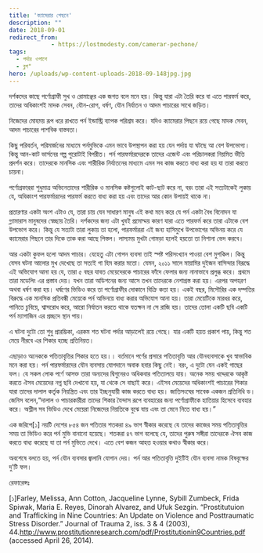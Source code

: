 ```yaml
---
title: 'ক্যামেরার পেছনে'
description: ""
date: 2018-09-01
redirect_from: 
            - https://lostmodesty.com/camerar-pechone/
tags: 
  - পর্দার ওপাশে
  - ব্লগ"
hero: /uploads/wp-content-uploads-2018-09-148jpg.jpg
---
```

দর্শকদের কাছে পর্ণোগ্রাফী সুখ ও রোমাঞ্ছের এক জগত বলে মনে হয়। কিন্তু যারা এটা তৈরি করে বা এতে পারফর্ম করে, তাদের অধিকাংশই মাদক সেবন, যৌন-রোগ, ধর্ষণ, যৌন নির্যাতন ও আদম পাচারের সাথে জড়িত।

নিজেদের মোহময় রূপ ধরে রাখতে পর্ন ইন্ডাস্ট্রি ব্যাপক পরিশ্রম করে। যদিও ক্যামেরার পিছনে রয়ে গেছে মাদক সেবন, আদম পাচারের পাশবিক বাস্তবতা।

কিছু পরিবর্তন, পরিমার্জনের মাধ্যমে পর্নমুভিকে এমন ভাবে উপস্থাপন করা হয় যেন পর্দায় যা ঘটছে আ বেশ উপভোগ্য। কিন্তু আন-কাট ভার্সনের গল্প পুরোটাই বিপরীত। পর্ন পারফর্মারদেরকে তাদের এজেন্ট এবং পরিচালকরা নিয়মিত ভীতি প্রদর্শন করে। তাদেরকে মানসিক এবং শারীরিক নির্যাতনের মাধ্যমে এমন সব কাজ করতে বাধ্য করা হয় যা তারা করতে চায়না।

পর্ণোগ্রফাররা শুধুমাত্র অভিনেতাদের শারীরিক ও মানসিক কষ্টগুলোই কাট-ছাট করে না, বরং তারা এই সত্যটাকেই লুকায় যে, অধিকাংশ পারফর্মারদের পারফর্ম করতে বাধ্য করা হয় এবং তাদের আর কোন উপায়ই থাকে না।

প্রতারণার একটা অংশ এটাও যে, তারা চায় যেন সাধারণ মানুষ এই কথা মনে করে যে পর্ন একটা বৈধ বিনোদন যা গ্ল্যামারাস মানুষদের স্বেচ্ছায় তৈরি। দর্শকদের জন্য এটা খুবই প্রমোদ্ময় কারণ যারা এতে পারফর্ম করে তারা এটাকে বেশ উপভোগ করে। কিন্তু যে সত্যটা তারা লুকায় তা হলো, পারফর্মাররা এই জন্য হাসিমুখে উপভোগের অভিনয় করে যে ক্যামেরার পিছনে তার দিকে তাক করা আছে পিস্তল। লাস্যময় মুখটা গোমড়া হলেই হয়তো তা নিশানা ভেদ করবে।

আর একটা কুফল হলো আদম পাচার। যেহেতু এটা গোপন ব্যবসা তাই স্পষ্ট পরিসংখ্যান পাওয়া বেশ মুশকিল। কিন্তু যেসব ঘটনা আলোর মুখ দেখেছে তা সত্যই গা হিম করার মতো। যেমন, ২০১১ সালে মায়ামির দুইজন বাসিন্দার বিরূদ্ধে এই অভিযোগ আনা হয় যে, তারা ৫ বছর যাবত মেয়েদেরকে পাচারের ফাঁদে ফেলার জন্য নানাভাবে প্রলুব্ধ করে। প্রথমে তারা মডেলিং এর প্রস্তাব দেয়। যখন তারা অডিশনের জন্য আসে তখন তাদেরকে নেশাগ্রস্ত করা হয়। এরপর অপহরণ অথবা ধর্ষণ করা হয়। ধর্ষণের ভিডিও করে তা পর্ণোগ্রাফীর দোকানে বিক্রি কতা হয়। একই বছর, মিসৌরির এক দম্পতির বিরুদ্ধে এক মানসিক প্রতিবন্ধী মেয়েকে পর্ন অভিনয়ে বাধ্য করার অভিযোগ আনা হয়। তারা মেয়েটিকে মারধর করে, পানিতে চুবিয়ে, শ্বাসরোধ করে, আরো নির্যাতন করতে থাকে যতক্ষন না সে রাজি হয়। তাদের তোলা একটি ছবি একটি পর্ন ম্যাগাজিন এর প্রচ্ছদে স্থান পায়।

এ ঘটনা দুটো তো শুধু প্রারম্ভিকা, এরকম শত ঘটনা পর্দার আড়ালেই রয়ে গেছে। যার একটি হয়ত প্রকাশ পায়, কিন্তু শত মেয়ে নীরবে এর শিকার হচ্ছে প্রতিনিয়ত।

এছাড়াও অনেককে পতিতাবৃত্তির শিকার হতে হয়।। বর্তমানে পর্ণের প্রসারে পতিতাবৃত্তি আর যৌনব্যবসাকে খুব স্বাভাবিক মনে করা হয়। পর্ন পারফর্মারদের যৌন ব্যবসায় যোগদানে অবাক হবার কিছু নেই। বরং, এ দুটো যেন একই গাছের ফল। যে সকল লোক পর্ণে আসক্ত তারা অন্যদের দ্বিগুনেরও অধিকবার পতিতালয়ে যায়। অনেক সময় খদ্দেরকে আকৃষ্ট করতে ঐসব মেয়েদের নগ্ন ছবি দেখানো হয়, যা থেকে সে বাছাই করে। এইসব মেয়েদের অধিকাংশই পাচারের শিকার যারা তাদের দালাল কর্তৃক নিয়ন্ত্রিত এবং তার ইচ্ছনুযায়ী কাজ করতে বাধ্য হয়। জাতিসংঘের সাবেক একজন প্রতিনিধি ড। জেনিস বলেন,“দালাল ও পাচারকারীরা তাদের শিকার যৈন্দাস রূপে ব্যবহারের জন্য পর্ণোগ্রাফীকে হাতিয়ার হিসেবে ব্যবহার করে। অশ্লীল সব ভিডিও দেখে মেয়েরা নিজেদের নিয়তিকে বুঝে যায় এবং তা মেনে নিতে বাধ্য হয়।”

এক জরিপে\[১] নয়টি দেশের ৮৫৪ জন পতিতার শতকরা ৪৯ ভাগ স্বীকার করেছে যে তাদের কাজের সময় পতিতাবৃত্তির সময় তা ভিডিও করে পর্ন মুভি বানানো হয়েছে। শতকরা ৪৭ ভাগ বলেছে যে, তাদের পুরুষ সঙ্গীরা তাদেরকে ঐসব কাজ করতে বাধ্য করেছে যা তা পর্ন মুভিতে দেখে। এতে বেশ কজন আহত হওয়ার কথাও স্বীকার করে।

অবশেষে বলতে হয়, পর্ন যৌন ব্যবসার জ্বালানি যোগান দেয়। পর্ন আর পতিতাবৃত্তি দুইটিই যৌন ব্যবসা নামক বিষবৃক্ষের দু’টি ফল।

রেফারেন্সঃ

\[১]Farley, Melissa, Ann Cotton, Jacqueline Lynne, Sybill Zumbeck, Frida Spiwak, Maria E. Reyes, Dinorah Alvarez, and Ufuk Sezgin. “Prostitutuion and Trafficking in Nine Countries: An Update on Violence and Posttraumatic Stress Disorder.” Journal of Trauma 2, iss. 3 & 4 (2003), 44.http://www.prostitutionresearch.com/pdf/Prostitutionin9Countries.pdf (accessed April 26, 2014).
